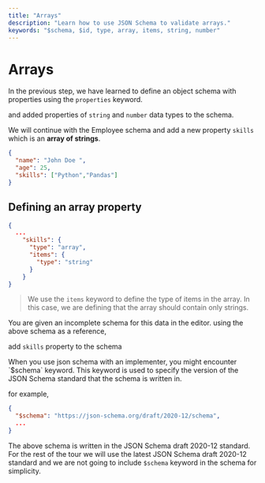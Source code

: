 ```yaml
---
title: "Arrays"
description: "Learn how to use JSON Schema to validate arrays."
keywords: "$schema, $id, type, array, items, string, number"
---
```


# Arrays

In the previous step, we have learned to define an object schema with properties using the `properties` keyword.

and added properties of `string` and `number` data types to the schema.

We will continue with the Employee schema and add a new property `skills` which is an **array of strings**. 


```json highlightLineStart={4} 
{
  "name": "John Doe ",
  "age": 25,
  "skills": ["Python","Pandas"]
}
```


## Defining an array property
  
  ```json highlightLineStart={3} highlightLineEnd={8}
  {
    ...
      "skills": {
        "type": "array",
        "items": {
          "type": "string"
        }
      }
  }
  ```

> We use the `items` keyword to define the type of items in the array. In this case, we are defining that the array should contain only strings. 

You are given an incomplete schema for this data in the editor. using the above schema as a reference, 

add `skills` property to the schema 

<GoodToKnowBox>
  When you use json schema with an implementer, you might encounter `$schema` keyword. This keyword is used to specify the version of the JSON Schema standard that the schema is written in.


  for example, 
  ```json
  {
    "$schema": "https://json-schema.org/draft/2020-12/schema",
    ...
  }
  ```

  The above schema is written in the JSON Schema draft 2020-12 standard. For the rest of the tour we will use the latest JSON Schema draft 2020-12 standard and we are not going to include `$schema` keyword in the schema for simplicity.
  
  
</GoodToKnowBox>
